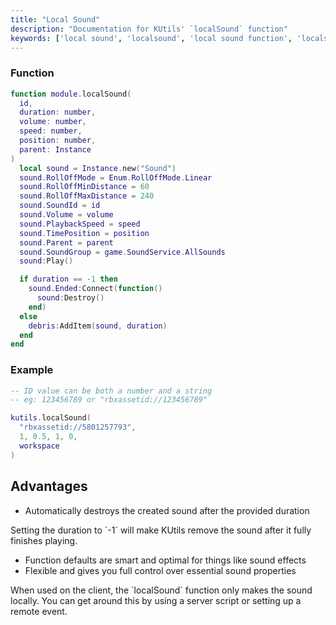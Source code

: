 ```yaml
---
title: "Local Sound"
description: "Documentation for KUtils' `localSound` function"
keywords: ['local sound', 'localsound', 'local sound function', 'localsound function', 'function', 'functions', 'main utilities']
---
```


### Function

```lua
function module.localSound(
  id,
  duration: number,
  volume: number,
  speed: number,
  position: number,
  parent: Instance
)
  local sound = Instance.new("Sound")
  sound.RollOffMode = Enum.RollOffMode.Linear
  sound.RollOffMinDistance = 60
  sound.RollOffMaxDistance = 240
  sound.SoundId = id
  sound.Volume = volume
  sound.PlaybackSpeed = speed
  sound.TimePosition = position
  sound.Parent = parent
  sound.SoundGroup = game.SoundService.AllSounds
  sound:Play()

  if duration == -1 then
    sound.Ended:Connect(function()
      sound:Destroy()
    end)
  else
    debris:AddItem(sound, duration)
  end
end
```

### Example

```lua
-- ID value can be both a number and a string
-- eg: 123456789 or "rbxassetid://123456789"

kutils.localSound(
  "rbxassetid://5801257793",
  1, 0.5, 1, 0,
  workspace
)
```

## Advantages

- Automatically destroys the created sound after the provided duration

<Tip>
  Setting the duration to `-1` will make KUtils remove the sound after it fully finishes playing.
</Tip>

- Function defaults are smart and optimal for things like sound effects
- Flexible and gives you full control over essential sound properties

<Tip>
  When used on the client, the `localSound` function only makes the sound locally. You can get around this by using a server script or setting up a remote event.
</Tip>